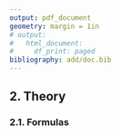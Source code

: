 ---
output: pdf_document
geometry: margin = 1in
# output:
#   html_document:
#     df_print: paged
bibliography: add/doc.bib
---

## 2. Theory {#theory}



### 2.1. Formulas  {#2.1}

